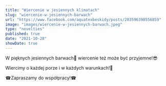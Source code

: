 ```yaml
---
title: "Wiercenie w jesiennych klimatach"
slug: "wiercenie-w-jesiennych-barwach"
url: "https://www.facebook.com/aquatexbeskidy/posts/203596398556859"
image: "images/wiercenie-w-jesiennych-barwach.jpeg"
type: "novelties"
published: true
date: "2021-10-28"
showDate: true
---
```


W pięknych jesiennych barwach🤩 wiercenie też może być przyjemne!😎

Wiercimy o każdej porze i w każdych warunkach!💪

☎Zapraszamy do współpracy!☎
